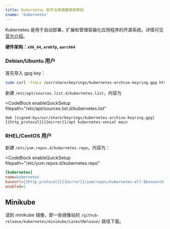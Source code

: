 ```yaml
---
title: Kubernetes 软件仓库镜像使用帮助
cname: 'kubernetes'
---
```


Kubernetes 是用于自动部署，扩展和管理容器化应用程序的开源系统。详情可见 [官方介绍](https://kubernetes.io/zh/)。

**硬件架构：`x86_64`, `armhfp`, `aarch64`**

### Debian/Ubuntu 用户

首先导入 gpg key：

```bash
sudo curl -fsSLo /usr/share/keyrings/kubernetes-archive-keyring.gpg https://packages.cloud.google.com/apt/doc/apt-key.gpg
```

新建 `/etc/apt/sources.list.d/kubernetes.list`，内容为

<CodeBlock
  enableQuickSetup
  filepath="/etc/apt/sources.list.d/kubernetes.list"
>

```properties
deb [signed-by=/usr/share/keyrings/kubernetes-archive-keyring.gpg] {{http_protocol}}{{mirror}}/apt kubernetes-xenial main
```

</CodeBlock>

### RHEL/CentOS 用户

新建 `/etc/yum.repos.d/kubernetes.repo`，内容为：

<CodeBlock
  enableQuickSetup
  filepath="/etc/yum.repos.d/kubernetes.repo"
>

```ini
[kubernetes]
name=kubernetes
baseurl={{http_protocol}}{{mirror}}/yum/repos/kubernetes-el7-$basearch
enabled=1
```

</CodeBlock>

## Minikube

请到 minikube 镜像，即一些镜像站的 `/github-release/kubernetes/minikube/LatestRelease/` 路径下载。
